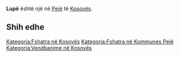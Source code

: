 {{Fshat në 
 | Emri                = Lupë
 | EmriAlt                = 
 | NAME_SHORT_FORM=      
 | NAME_GENERIC=      
 | NAME_SORT_NAME_RO=      LUPE
 | FULL_NAME_RO = Lupë
 | FULL_NAME_ND_RO=Lupe
 | SORT_NAME_RG=LUPE
 | FULL_NAME_RG=Lupë
 | FULL_NAME_ND_RG=Lupe
 | SRP_NAME_SHORT_FORM=      
 | SRP_NAME_GENERIC=      
 | SRP_NAME_SORT_NAME_RO=      
 | SRP_FULL_NAME_RO = 
 | SRP_FULL_NAME_ND_RO=
 | SRP_SORT_NAME_RG=
 | SRP_FULL_NAME_RG=
 | SRP_FULL_NAME_ND_RG=
 | Emri (Rasa dhanore) = 
 | Figura              = 
 | Shteti              = Kosovo
 | Komuna              = Pejë
 | Kodi postar         = 
 | Sipërfaqja          = 

 | Popullsia           = 

 | Regj. i popullsisë  = 
 | Dend. e popullsisë  = 
 | Faqja zyrtare       = 
 <!--- Koordinatat ----> 
 | Gjerësia            = 42.705833
 | Gjatësia            = 20.273611
 | Lartësia            = 
}}
'''Lupë''' është një [[]] në [[Pejë]] të [[Kosovës]].

<!-- == Gjeografia == -->
<!-- == Historia == -->
<!-- == Demografia == -->
== Shih edhe ==
{{Komuna Pejë}}
{{Kosovo-Administrata-Cung}}

[[Kategoria:Fshatra në Kosovës]]
[[Kategoria:Fshatra në Kommunes Pejë]]
[[Kategoria:Vendbanime në Kosovës]]